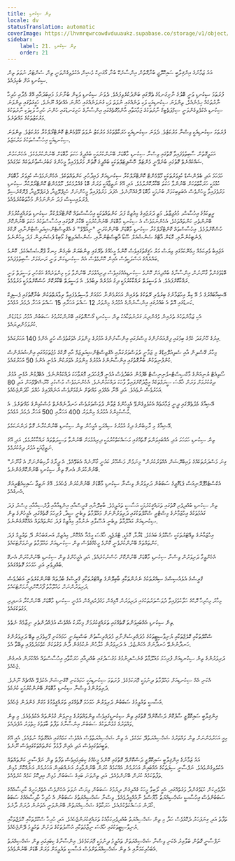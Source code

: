 ```yaml
---
title: ތިން ސިކުނޑި
locale: dv
statusTranslation: automatic
coverImage: https://lhvmrqwrcowdvduuaukz.supabase.co/storage/v1/object/public/strapi-uploads/small_cover-educacion-fundamental.webp-2d51a7828a2b1309555be27f7e2a61a0.webp
sidebar:
    label: 21. ތިން ސިކުނޑި
    order: 21
---
```

އައު ޒަމާނުގެ އިންޤިލާބީ ސައިކޮލޮޖީ ބުނާގޮތުން އިންސާނެކޭ ބުނާ އޯގަނިކް މެޝިން އެކުލެވިގެންވަނީ ތިން ސެންޓަރު ނުވަތަ ތިން ސިކުނޑި އަށް ބެހިފައެވެ.

ފުރަތަމަ ސިކުނޑި ވަނީ ބޮލުގެ ނާށިގަނޑުގެ ތެރޭގައި ބަންދުކުރެވިފައެވެ. ދެވަނަ ސިކުނޑި ވަކިން ބުނާނަމަ މައިބަދައާއި އޭގެ މެދާއި ހުރިހާ ނާރުތަކެއް ހިމެނެއެވެ. ތިންވަނަ ސިކުނޑިއަކީ ވަކި ތަނެއްގައި ނުވަތަ ވަކި ގުނަވަނެއްގައި ހުންނަ އެއްޗެއް ނޫނެވެ. ހަގީގަތުގައި ތިންވަނަ ސިކުނޑި އެކުލެވިގެންވަނީ ސިމްޕަތެޓިކް ނާރުތަކުގެ ޖަމާއަތާއި އާންމުގޮތެއްގައި އިންސާނާގެ ހަށިގަނޑުގައި ހުންނަ ހުރިހާ ވަކިވަކި ނާރުތަކުގެ މަރުކަޒުތަކުގެ މައްޗަށެވެ.

ފުރަތަމަ ސިކުނޑިއަކީ ވިސްނާ މަރުކަޒެވެ. ދެވަނަ ސިކުނޑިއަކީ ހަރަކާތްތަކުގެ މަރުކަޒު ނުވަތަ މޫވްމެންޓް ކޮންޓްރޯލްކުރާ މަރުކަޒެވެ. ތިންވަނަ ސިކުނޑިއަކީ އިހުސާސްތަކުގެ މަރުކަޒެވެ.

އަމަލީގޮތުން ސާބިތުވެފައިވާ ގޮތުގައި ވިސްނާ ސިކުނޑި މާބޮޑަށް ބޭނުންކުރުމަކީ ބުއްދީގެ ހަކަތަ މާބޮޑަށް ބޭނުންކުރުމެކެވެ. އެހެންކަމުން ޝައްކެއްނެތް ގޮތުގައި ބުނެވޭނީ މެންޓަލް ހޮސްޕިޓަލްތަކަކީ ބުއްދީގެ ގޮތުން މަރުވެފައިވާ މީހުންގެ ގަބުރުސްތާނުތަކެއް ކަމުގައެވެ.

ހަމަހަމަ އަދި ބެލެންސްޑް ކުޅިވަރުތަކަކީ މޫވްމެންޓް ކޮންޓްރޯލްކުރާ ސިކުނޑިއަށް ފައިދާހުރި ކަންތައްތަކެވެ. އެހެންނަމަވެސް ކުޅިވަރު މާބޮޑަށް ކުޅުމަކީ ހަރަކާތްތަކަށް ބޭނުންވާ ހަކަތަ ބޭކާރުކޮށްލުމެވެ. އަދި އޭގެ ނަތީޖާއަކީ ވަރަށް ބޮޑު ގެއްލުމެކެވެ. މޫވްމެންޓް ކޮންޓްރޯލްކުރާ ސިކުނޑި މަރުވެފައިވާ މީހުންވެސް އެބަތިބިކަމަށް ބުނުމަކީ މާބޮޑު ދޮގެއްނޫނެވެ. އެފަދަ މަރުވެފައިވާ މީހުންނަށް ހެމިޕްލޭޖިއާ، ޕެރަޕްލޭޖިއާ، ޕްރޮގްރެސިވް ޕެރަލައިސިސް ފަދަ ނަންނަމުން މުޚާތަބުކުރެވެއެވެ.

ރީތިކަމުގެ އިހުސާސް، މުއުޖިޒާތު، މަތީ ދަރަޖައިގެ މިއުޒިކް ފަދަ ކަންތައްތަކަކީ އިހުސާސްތައް ކޮންޓްރޯލްކުރާ ސިކުނޑި ތަރައްގީކުރުމަށް ބޭނުންތެރި ކަންތައްތަކެވެ. އެހެންނަމަވެސް އެ ސިކުނޑި މާބޮޑަށް ބޭނުންކުރުމަކީ ބޭކާރު ގޮތުގައި އިހުސާސްތަކުގެ ހަކަތަ ބޭނުންކޮށް ހުސްކޮށްލުމެވެ. އިހުސާސްތައް ކޮންޓްރޯލްކުރާ ސިކުނޑި މާބޮޑަށް ބޭނުންކުރަނީ "ނިއުވޭވް" ގެ އެގްޒިސްޓެންޝިއަލިސްޓުންނާއި، ރޮކްގެ ފެނެޓިކުންނާއި، މޮޑަން އާޓްގެ ސެންޝުއަލް ސޫޑޯ އާޓިސްޓުންނާއި، ސެންޝުއަލިޓީގެ މޯބިޑް ޕެޝަނަރީން ފަދަ މީހުންނެވެ.

އަޖައިބު ވެރިކަމެއް ހިމެނޭކަމުގައި ވިޔަސް މަރު ޙަޤީޤަތުގައިވެސް ކޮންމެ މީހެއްގެ ތެރޭގައި ތިންބަޔަށް ބެހިގެން ހިނގާ ޕްރޮސެސްއެކެވެ. ކޮންމެ ބައްޔެއްގެ އަސްލަކީވެސް އެއިން ކޮންމެވެސް އެއް ސިކުނޑިކަން ވަނީ ރަނގަޅަށް ސާބިތުވެފައެވެ.

ބޮޑުވެގެންވާ ގާނޫނުން އިންސާނާގެ ބުއްދިއަށް ކޮންމެ ސިކުނޑިއެއްގައިވެސް ދިރިއުޅުމަށް ބޭނުންވާ ވަކި މިންވަރެއްގެ އަގުހުރި ވަސީލަތް ވަނީ ރައްކާކޮށްފައެވެ. އެ ވަސީލަތް ރައްކާކުރުމަކީ ދިގު އުމުރެއް ލިބުމެވެ. އެ ވަސީލަތް ބޭކާރުކޮށް ހުސްކޮށްލުމަކީ މަރުވުމެވެ.

އޭޝިއާބައްރުގެ މު އޭ ކިޔާ އިހުޒަމާނުގެ ބިރުވެރި ރޭތަކުގެ ތެރެއިން އަހަރުމެންނާ ހަމައަށް ވާސިލުވެފައިވާ ރިވާޔަތްތަކުން ބުނާގޮތުގައި ޕެސިފިކް ކަނޑުގައި އޮތް އެ ބައްރުގައި އިންސާނުންގެ އުމުރުގެ މިންވަރު 12 ސައްތަ އަހަރާއި 15 ސައްތަ އަހަރާ ދެމެދު އުޅެއެވެ.

އެކި ޒަމާންތަކުގެ ތެރެއިން ވެގެންދިޔަ ގަރުނުތަކާއެކު ތިން ސިކުނޑި ގޯސްގޮތުގައި ބޭނުންކުރުމުގެ ސަބަބުން އުމުރު މަޑުމަޑުން ކުރުވަމުންދިޔައެވެ.

އިރުގެ ހޫނުގަދަ ކެމްގެ ބިމުގައި ފިރްއައުނުންގެ މިސްރުގައި އިންސާނުންގެ އުމުރުގެ މިންވަރު އެވަގުތުވެސް ހުރީ އެންމެ 140 އަހަރުގައެވެ.

މިހާރު ގޭސްލިން އާއި ސެލިއުލޮއިޑްގެ މި ޒަމާނީ ދުވަސްވަރުގަޔާއި އެގްޒިސްޓެންޝިއަލިޒަމް އާއި ރޮކްގެ މުޖުތަމައުގައި އިންޝުއަރެންސް ކުންފުނިތަކުން ބުނާގޮތުގައި އިންސާނުންގެ އުމުރުގެ މިންވަރު އެވަރަކުން އުޅެނީ އެންމެ 50 އަހަރުގައެވެ.

ސޯވިއެޓް ޔުނިއަންގެ މާކްސިސްޓް-ލެނިނިސްޓް ބޭފުޅުން އަބަދުވެސް އުޅެނީ ދޮގުހަދައި މޮޔަވާހަކަ ދައްކަމުންނެވެ. އެބޭފުޅުން އުޅެނީ އުމުރު ދިގުކުރުމަށް ވަރަށް ޚާއްސަ ސީރަމްތަކެއް އީޖާދުކޮށްފައިވާ ވާހަކަ ދައްކަމުންނެވެ. އެހެންނަމަވެސް މުސްކުޅި ކްރޫޝްޗޭވްއަށް އަދި 80 އަހަރުވެސް ނުވެއެވެ. އަދި އޭނާ އެއްފައި މައްޗަށް ނެގުމަށްވެސް އަނެއްފައިގެ ހުއްދަ ހޯދަންޖެހެއެވެ.

އޭޝިއާގެ މެދުތެރޭގައި ދީނީ ޖަމާއަތެއް އެކުލެވިގެންވޭ އެމީހުންގެ ޒުވާން ދުވަސްވަރުވެސް ހަނދާނެއްނެތް މުސްކުޅިންގެ މައްޗަށެވެ. އެ މުސްކުޅިންގެ އުމުރުގެ މިންވަރު 400 އަހަރާއި 500 އަހަރާ ދެމެދު އުޅެއެވެ.

އޭޝިއާގެ މި ރާހިބުންގެ ދިގު އުމުރުގެ ސިއްރަކީ އެމީހުން ތިން ސިކުނޑި ބޭނުންކުރާނެ ގޮތް ދަންނަކަމެވެ.

ތިން ސިކުނޑި ހަމަހަމަ އަދި އެއްބައިވަންތަ ގޮތެއްގައި މަސައްކަތްކުރުމަކީ ދިރިއުޅުމަށް ބޭނުންވާ ވަސީލަތްތައް ރައްކާކުރުމެވެ. އަދި އޭގެ ނަތީޖާއަކީ އުމުރު ދިގުކުރުމެވެ.

"ގިނަ މަސްދަރުތަކެއްގެ ވައިބްރޭޝަން އެއްވަރުކުރުން" މިނަމުން މަޝްހޫރު ކައުނީ ގާނޫނެއް އެބަވޭއެވެ. އެ ދީރާގެ ރާހިބުންނަށް އެ ގާނޫނު ބޭނުންކުރަން އެނގޭ ތިން ސިކުނޑި ބޭނުންކޮށްގެންނެވެ.

އެކްސްޓެމްޕޮރޭނިއަސް ޕެޑަގޮޖީގެ ސަބަބުން ދަރިވަރުން ވިސްނާ ސިކުނޑި މާބޮޑަށް ބޭނުންކުރަން ޖެހެއެވެ. އޭގެ ނަތީޖާ ސައިކިއެޓްރީއަށް އެނގެއެވެ.

ތިން ސިކުނޑި ބުއްދިވެރި ގޮތުގައި ތަރައްޤީކުރުމަކީ އަސާސީ ތައުލީމެވެ. ބާބިލޮނާއި ގްރީސްއާއި އިންޑިއާއާއި ޕާރްސިއާއާއި މިސްރު ފަދަ ގައުމުތަކުގެ އިހުޒަމާނުގެ މިސްޓްރީ ސްކޫލްތަކުގައި ދަރިވަރުންނަށް މައުލޫމާތު ލިބެނީ ސީދާ، ފުރިހަމަ ގޮތެއްގައި، އެމީހުންގެ ތިން ސިކުނޑިއަށް މައުލޫމާތު ލިބެނީ އުސޫލާއި ނެށުމާއި މިއުޒިކް ފަދަ ކަންތައްތައް އެއްކޮށްގެންނެވެ.

އިހުޒަމާނުގެ ތިއޭޓަރުތަކަކީ ސްކޫލުގެ ބައެކެވެ. ޑްރާމާ، ކޮމެޑީ، ޓްރެޖެޑީ، ޚާއްސަ މީމްއާ އެއްކޮށް، މިއުޒިކް، އަނގަބަހުން ދޭ ތަޢުލީމް ފަދަ ކަންތައްތައް ބޭނުންކުރެވެނީ ކޮންމެ މީހެއްގެވެސް ތިން ސިކުނޑިއަށް މައުލޫމާތު ދިނުމަށްޓަކައެވެ.

އެހެންވީމާ ދަރިވަރުން ވިސްނާ ސިކުނޑި މާބޮޑަށް ބޭނުންކޮށް ހުސްނުކުރެއެވެ. އަދި އެމީހުންގެ ތިން ސިކުނޑި ބޭނުންކުރަން އެނގޭ ބުއްދިވެރި އަދި ހަމަހަމަ ގޮތެއްގައެވެ.

ގްރީސްގެ އެލެއުސިސްގެ ސިއްރުތަކުގެ ނެށުންތަކާއި ބާބިލޮންގެ ތިއޭޓަރުތަކާއި ގްރީސްގެ ބުދުތައް ބޭނުންކުރެވެނީ އަބަދުވެސް ދަރިވަރުންނަށް މައުލޫމާތު ފޯރުކޮށްދިނުމަށްޓަކައެވެ.

މިހާރު މިހުރިހާ ރޮކްގެ ހަލާކުވެފައިވާ ދުވަސްވަރުތަކުގައި ދަރިވަރުން އޮޅިގެން މަގުފުރެދިގެން އުޅެނީ ސިކުނޑި މާބޮޑަށް ބޭނުންކުރާ އަނދިރި މަގުތަކުގައެވެ.

ތިން ސިކުނޑި އެއްބައިވަންތަ ގޮތެއްގައި ތަރައްޤީކުރުމަށް މިހާރަކު އެއްވެސް އުފެއްދުންތެރި ނިޒާމެއް ނެތެވެ.

ސްކޫލްތަކާއި ކޮލެޖްތަކާއި ޔުނިވާސިޓީތަކުގެ މުދައްރިސުންނާއި މުދައްރިސާތުން ބަސްކިޔަނީ ހަމައެކަނި ފޫހިވެފައި ތިބޭ ދަރިވަރުންގެ ހަނދާނުނެތޭ ހަނދާނަށް އެކަންޏެވެ. އެ ދަރިވަރުން ކުލާހުން ނުކުމެގެން ދާނެ ވަގުތަކަށް ކެތްމަދުވެފައި ތިބޭތާ އެވެ.

ދަރިވަރުންގެ ތިން ސިކުނޑިއަށް ފުރިހަމަ މައުލޫމާތު ގެނެސްދިނުމުގެ މަގުސަދުގައި ބުއްދިއާއި ހަރަކާތާއި އިހުސާސްތައް އެއްކުރަން އެނގެން ޖެހެއެވެ.

އެކަނި އެއް ސިކުނޑިއަށް މައުލޫމާތު ދިނުމަކީ މޮޔަކަމެކެވެ. ފުރަތަމަ ސިކުނޑިއަކީ ހަމައެކަނި ކޮގްނިޝަން އެކުލެވޭ އެއްޗެއް ނޫނެވެ. ދަރިވަރުންގެ ވިސްނާ ސިކުނޑި މާބޮޑަށް ބޭނުންކުރުމަކީ ކުށެކެވެ.

އަސާސީ ތައުލީމުގެ ސަބަބުން ދަރިވަރުން ހަމަހަމަ ގޮތެއްގައި ތަރައްޤީވުމުގެ މަގަށް ގެންދަން ޖެހެއެވެ.

އިންޤިލާބީ ސައިކޮލޮޖީ ސާފުކޮށް ދަސްކޮށްދޭ ގޮތުގައި ތިން ސިކުނޑީގައިވެސް ތިންވައްތަރުގެ މިނިވަން ގުޅުންތައް އެކުލެވެއެވެ. މި ތިން ވައްތަރުގެ ގުޅުންތަކުގެ ސަބަބުން އިންސާނާގެ ތަފާތު ބާވަތުގެ ހިތްވަރު އުފެދެއެވެ.

މިއީ އަހަރުމެންނަށް ތިން ވައްތަރުގެ ޝަޚްސިއްޔަތުދޭ ކަމެކެވެ. އެ ތިން ޝަޚްސިއްޔަތުވެސް އެއްވެސް ކަމެއްގައި އެއްގޮތެއް ނުވެއެވެ. އެއީ އޭގެ ތަބީއަތުގައިވެސް އަދި އެއިން ފާޅުވާ ކަންތައްތަކުގައިވެސް ނޫނެވެ.

އައު ޒަމާނުގެ އިންޤިލާބީ ސައިކޮލޮޖީ ދަސްކޮށްދޭ ގޮތުގައި ކޮންމެ މީހެއްގެ ކިބައިގައިވެސް ތަފާތު ތިން ނަފްސާނީ ކަންތައްތައް އެކުލެވިގެންވެއެވެ. ނަފްސާނީ ސިފަތަކުގެ އެއްބައިން އަހަރުމެން އެއްކަމެއް ކުރަން ބޭނުންވާއިރު އަނެއްބައިން އަހަރުމެން އަނެއްކޮށް މުޅިން ތަފާތުކަމެއް ކުރަން ބޭނުންވެއެވެ. އަދި ތިންވަނަ ބައިގެ ސަބަބުން މުޅިން އިދިކޮޅު ކަމެއް ކުރެވެއެވެ.

އުފާވެރިކަން ކުޑަވެގެންދާ ވަގުތެއްގައި، އެއީ ލޯބިވާ މީހަކު ގެއްލިގެން ދިޔުމުގެ ސަބަބުން ވިޔަސް ނުވަތަ އެހެންވެސް އެތެރެހަށީގެ ކާރިސާއެއްގެ ސަބަބުންވެސް އިހުސާސީ ޝަޚްސިއްޔަތު މާޔޫސްވެ ނާއުއްމީދުވެއެވެ. ވިސްނާ ޝަޚްސިއްޔަތުގެ ސަބަބުން އެ ހުރިހާ ހާދިސާއެއްގެ ސަބަބު ހޯދަން މަސައްކަތްކުރެއެވެ. ހަރަކާތުގެ ޝަޚްސިއްޔަތުން ބޭނުންވަނީ އެތަނުން ދުރަށް ދާށެވެ.

ތަފާތު އަދި ގިނަފަހަރު ދެކޮޅުވެސް ހަދާ މި ތިން ޝަޚްސިއްޔަތު ބުއްދިވެރިކަމާއެކު ތަރައްޤީކުރަންޖެހެއެވެ. އަދި ހުރިހާ ސްކޫލްތަކާއި ކޮލެޖްތަކާއި ޔުނިވާސިޓީތަކުގައި ޚާއްސަ ނިޒާމުތަކާއި އުސޫލުތަކުގެ ދަށުން ތައުލީމު ދޭންޖެހެއެވެ.

ނަފްސާނީ ގޮތުން ބަލާއިރު އެކަނި ވިސްނާ ޝަޚްސިއްޔަތަށް ތައުލީމު ދިނުމަކީ މޮޔަކަމެކެވެ. އިންސާނާގެ ކިބައިގައި ތިން ޝަޚްސިއްޔަތު އެބަހުރިކަމަށާއި އެ ތިން ޝަޚްސިއްޔަތަށްވެސް އަސާސީ ތައުލީމަށް ވަރަށް ބޮޑަށް ބޭނުންވެއެވެ.

